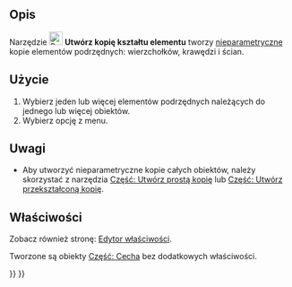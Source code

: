 <languages/>

{{Docnav/pl
|[[Part_TransformedCopy/pl|Utwórz przekształconą kopię]]
|[[Part_RefineShape/pl|Udoskonal kształt]]
|[[Part_Workbench/pl|środowisko pracy Część]]
|IconL=Part_TransformedCopy.svg
|IconR=Part_RefineShape.svg
|IconC=Workbench_Part.svg
}}

{{GuiCommand/pl
|Name=Part ElementCopy
|Name/pl=Część: Utwórz kopię kształtu elementu
|MenuLocation=Część → Utwórz kopię → Utwórz kopię kształtu elementu
|Workbenches=[[Part_Workbench/pl|Część]]
|Version=0.19
|SeeAlso=
}}

<span id="Description"></span>
==Opis==

Narzędzie [[Image:Part_ElementCopy.svg|24px]] '''Utwórz kopię kształtu elementu''' tworzy [[Glossary/pl#Nieparametryczny|nieparametryczne]] kopie elementów podrzędnych: wierzchołków, krawędzi i ścian.

<span id="Usage"></span>
==Użycie==

# Wybierz jeden lub więcej elementów podrzędnych należących do jednego lub więcej obiektów.
# Wybierz opcję {{MenuCommand|Część → Utwórz kopię → [[Image:Part_ElementCopy.svg|16px]] Utwórz kopię kształtu elementu}} z menu.

<span id="Notes"></span>
==Uwagi==

* Aby utworzyć nieparametryczne kopie całych obiektów, należy skorzystać z narzędzia [[Part_SimpleCopy/pl|Część: Utwórz prostą kopię]] lub [[Part_TransformedCopy/pl|Część: Utwórz przekształconą kopię]].

<span id="Properties"></span>
==Właściwości==

Zobacz również stronę: [[Property_editor/pl|Edytor właściwości]].

Tworzone są obiekty [[Part_Feature/pl|Część: Cecha]] bez dodatkowych właściwości.


{{Docnav/pl
|[[Part_TransformedCopy/pl|Utwórz przekształconą kopię]]
|[[Part_RefineShape/pl|Udoskonal kształt]]
|[[Part_Workbench/pl|środowisko pracy Część]]
|IconL=Part_TransformedCopy.svg
|IconR=Part_RefineShape.svg
|IconC=Workbench_Part.svg
}}

{{Part_Tools_navi{{#translation:}}}}
{{Userdocnavi{{#translation:}}}}